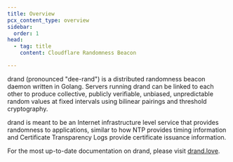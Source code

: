 ```yaml
---
title: Overview
pcx_content_type: overview
sidebar:
  order: 1
head:
  - tag: title
    content: Cloudflare Randomness Beacon

---
```


drand (pronounced "dee-rand") is a distributed randomness beacon daemon written in Golang. Servers running drand can be linked to each other to produce collective, publicly verifiable, unbiased, unpredictable random values at fixed intervals using bilinear pairings and threshold cryptography.

drand is meant to be an Internet infrastructure level service that provides randomness to applications, similar to how NTP provides timing information and Certificate Transparency Logs provide certificate issuance information.

For the most up-to-date documentation on drand, please visit [drand.love](https://drand.love).
